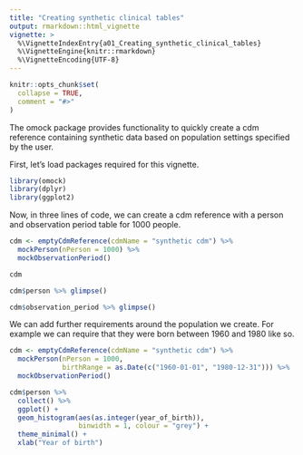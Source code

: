 ---
title: "Creating synthetic clinical tables"
output: rmarkdown::html_vignette
vignette: >
  %\VignetteIndexEntry{a01_Creating_synthetic_clinical_tables}
  %\VignetteEngine{knitr::rmarkdown}
  %\VignetteEncoding{UTF-8}
---

```{r, include = FALSE}
knitr::opts_chunk$set(
  collapse = TRUE,
  comment = "#>"
)
```

The omock package provides functionality to quickly create a cdm reference containing synthetic data based on population settings specified by the user.   

First, let's load packages required for this vignette.
```{r, message=FALSE, warning=FALSE}
library(omock)
library(dplyr)
library(ggplot2)
```

Now, in three lines of code, we can create a cdm reference with a person and observation period table for 1000 people.
```{r}
cdm <- emptyCdmReference(cdmName = "synthetic cdm") %>% 
  mockPerson(nPerson = 1000) %>% 
  mockObservationPeriod()

cdm

cdm$person %>% glimpse()

cdm$observation_period %>% glimpse()
```

We can add further requirements around the population we create. For example we can require that they were born between 1960 and 1980 like so.
```{r}
cdm <- emptyCdmReference(cdmName = "synthetic cdm") %>% 
  mockPerson(nPerson = 1000,
             birthRange = as.Date(c("1960-01-01", "1980-12-31"))) %>% 
  mockObservationPeriod()
```

```{r}
cdm$person %>% 
  collect() %>% 
  ggplot() +
  geom_histogram(aes(as.integer(year_of_birth)), 
                 binwidth = 1, colour = "grey") +
  theme_minimal() + 
  xlab("Year of birth")
```
